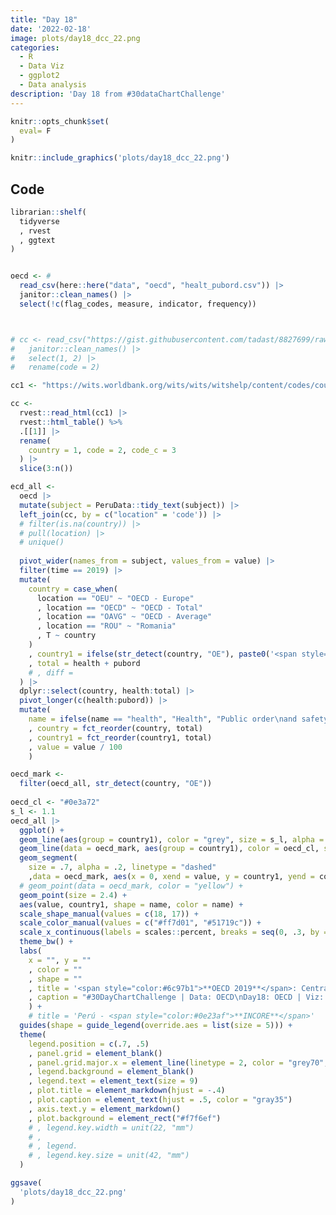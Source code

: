 ```yaml
---
title: "Day 18" 
date: '2022-02-18'
image: plots/day18_dcc_22.png
categories:
  - R
  - Data Viz 
  - ggplot2
  - Data analysis
description: 'Day 18 from #30dataChartChallenge'
---
```


```r
knitr::opts_chunk$set(
  eval= F
)
```


```r
knitr::include_graphics('plots/day18_dcc_22.png')
```

## Code 


```r
librarian::shelf(
  tidyverse
  , rvest
  , ggtext
)


oecd <- #
  read_csv(here::here("data", "oecd", "healt_pubord.csv")) |> 
  janitor::clean_names() |> 
  select(!c(flag_codes, measure, indicator, frequency))



# cc <- read_csv("https://gist.githubusercontent.com/tadast/8827699/raw/f5cac3d42d16b78348610fc4ec301e9234f82821/countries_codes_and_coordinates.csv") |>
#   janitor::clean_names() |>
#   select(1, 2) |>
#   rename(code = 2)

cc1 <- "https://wits.worldbank.org/wits/wits/witshelp/content/codes/country_codes.htm"

cc <- 
  rvest::read_html(cc1) |> 
  rvest::html_table() %>%
  .[[1]] |> 
  rename(
    country = 1, code = 2, code_c = 3
  ) |> 
  slice(3:n())


```

```r
ecd_all <-
  oecd |> 
  mutate(subject = PeruData::tidy_text(subject)) |> 
  left_join(cc, by = c("location" = 'code')) |> 
  # filter(is.na(country)) |> 
  # pull(location) |> 
  # unique()
  
  pivot_wider(names_from = subject, values_from = value) |>
  filter(time == 2019) |> 
  mutate(
    country = case_when(
      location == "OEU" ~ "OECD - Europe"
      , location == "OECD" ~ "OECD - Total"
      , location == "OAVG" ~ "OECD - Average"
      , location == "ROU" ~ "Romania"
      , T ~ country
    )
    , country1 = ifelse(str_detect(country, "OE"), paste0('<span style="color:#51719c">**', country, "**</span>"), country)
    , total = health + pubord
    # , diff = 
  ) |> 
  dplyr::select(country, health:total) |> 
  pivot_longer(c(health:pubord)) |>
  mutate(
    name = ifelse(name == "health", "Health", "Public order\nand safety")
    , country = fct_reorder(country, total)
    , country1 = fct_reorder(country1, total)
    , value = value / 100
    )

```


```r
oecd_mark <- 
  filter(oecd_all, str_detect(country, "OE")) 
  
oecd_cl <- "#0e3a72"
s_l <- 1.1
oecd_all |> 
  ggplot() +
  geom_line(aes(group = country1), color = "grey", size = s_l, alpha = .6) +
  geom_line(data = oecd_mark, aes(group = country1), color = oecd_cl, size = s_l, alpha = .7) +
  geom_segment(
    size = .7, alpha = .2, linetype = "dashed"
    ,data = oecd_mark, aes(x = 0, xend = value, y = country1, yend = country1), color = oecd_cl) +
  # geom_point(data = oecd_mark, color = "yellow") +
  geom_point(size = 2.4) +
  aes(value, country1, shape = name, color = name) +
  scale_shape_manual(values = c(18, 17)) +
  scale_color_manual(values = c("#ff7d01", "#51719c")) +
  scale_x_continuous(labels = scales::percent, breaks = seq(0, .3, by = .06), limits = c(0, .31)) +
  theme_bw() +
  labs(
    x = "", y = ""
    , color = ""
    , shape = ""
    , title = '<span style="color:#6c97b1">**OECD 2019**</span>: Central government spending'
    , caption = "#30DayChartChallenge | Data: OECD\nDay18: OECD | Viz: @JhonKevinFlore1"
    ) +
    # title = 'Perú - <span style="color:#0e23af">**INCORE**</span>'
  guides(shape = guide_legend(override.aes = list(size = 5))) +
  theme(
    legend.position = c(.7, .5)
    , panel.grid = element_blank()
    , panel.grid.major.x = element_line(linetype = 2, color = "grey70", size = .2)
    , legend.background = element_blank()
    , legend.text = element_text(size = 9)
    , plot.title = element_markdown(hjust = -.4)
    , plot.caption = element_text(hjust = .5, color = "gray35")
    , axis.text.y = element_markdown()
    , plot.background = element_rect("#f7f6ef")
    # , legend.key.width = unit(22, "mm")
    # , 
    # , legend.
    # , legend.key.size = unit(42, "mm")
  ) 

ggsave(
  'plots/day18_dcc_22.png'
)  
```

